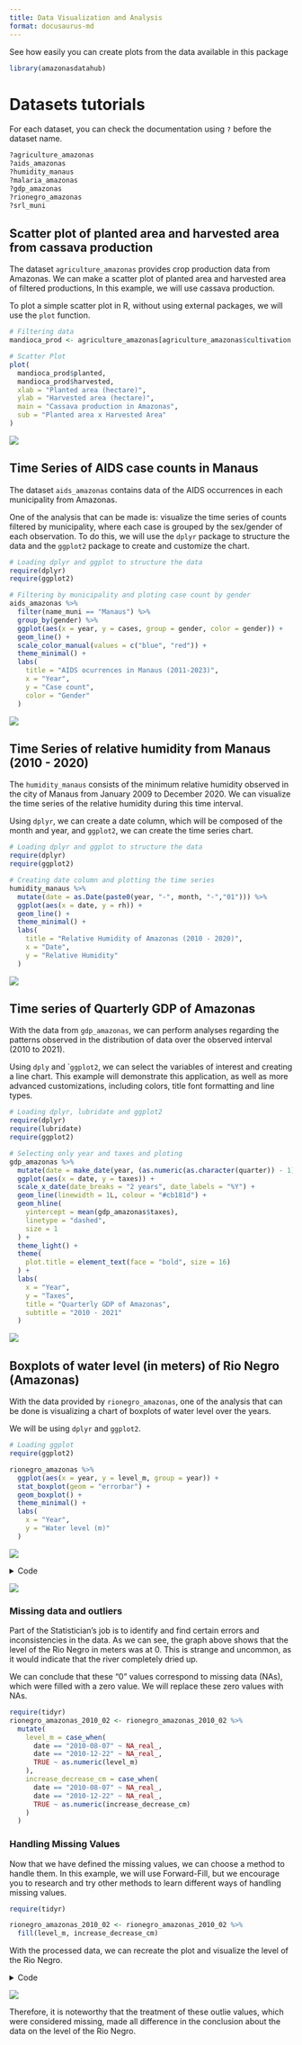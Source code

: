 ```yaml
---
title: Data Visualization and Analysis
format: docusaurus-md
---
```





See how easily you can create plots from the data available in this
package

```r
library(amazonasdatahub)
```

# Datasets tutorials

For each dataset, you can check the documentation using `?` before the
dataset name.

```r
?agriculture_amazonas
?aids_amazonas
?humidity_manaus
?malaria_amazonas
?gdp_amazonas
?rionegro_amazonas
?srl_muni
```

## Scatter plot of planted area and harvested area from cassava production

The dataset `agriculture_amazonas` provides crop production data from
Amazonas. We can make a scatter plot of planted area and harvested area
of filtered productions, In this example, we will use cassava
production.

To plot a simple scatter plot in R, without using external packages, we
will use the `plot` function.

```r
# Filtering data
mandioca_prod <- agriculture_amazonas[agriculture_amazonas$cultivation == "Mandioca", ]

# Scatter Plot
plot(
  mandioca_prod$planted,
  mandioca_prod$harvested,
  xlab = "Planted area (hectare)",
  ylab = "Harvested area (hectare)",
  main = "Cassava production in Amazonas",
  sub = "Planted area x Harvested Area"
)
```

![](visualizando-dados.markdown_strict_files/figure-markdown_strict/unnamed-chunk-3-1.png)

## Time Series of AIDS case counts in Manaus

The dataset `aids_amazonas` contains data of the AIDS occurrences in
each municipality from Amazonas.

One of the analysis that can be made is: visualize the time series of
counts filtered by municipality, where each case is grouped by the
sex/gender of each observation. To do this, we will use the `dplyr`
package to structure the data and the `ggplot2` package to create and
customize the chart.

```r
# Loading dplyr and ggplot to structure the data
require(dplyr)
require(ggplot2)

# Filtering by municipality and ploting case count by gender
aids_amazonas %>%
  filter(name_muni == "Manaus") %>%
  group_by(gender) %>%
  ggplot(aes(x = year, y = cases, group = gender, color = gender)) +
  geom_line() +
  scale_color_manual(values = c("blue", "red")) +
  theme_minimal() +
  labs(
    title = "AIDS ocurrences in Manaus (2011-2023)",
    x = "Year",
    y = "Case count",
    color = "Gender"
  )
```

![](visualizando-dados.markdown_strict_files/figure-markdown_strict/unnamed-chunk-4-1.png)

## Time Series of relative humidity from Manaus (2010 - 2020)

The `humidity_manaus` consists of the minimum relative humidity observed
in the city of Manaus from January 2009 to December 2020. We can
visualize the time series of the relative humidity during this time
interval.

Using `dplyr`, we can create a date column, which will be composed of
the month and year, and `ggplot2`, we can create the time series chart.

```r
# Loading dplyr and ggplot to structure the data
require(dplyr)
require(ggplot2)

# Creating date column and plotting the time series
humidity_manaus %>%
  mutate(date = as.Date(paste0(year, "-", month, "-","01"))) %>%
  ggplot(aes(x = date, y = rh)) +
  geom_line() +
  theme_minimal() +
  labs(
    title = "Relative Humidity of Amazonas (2010 - 2020)",
    x = "Date",
    y = "Relative Humidity"
  )
```

![](visualizando-dados.markdown_strict_files/figure-markdown_strict/unnamed-chunk-5-1.png)

## Time series of Quarterly GDP of Amazonas

With the data from `gdp_amazonas`, we can perform analyses regarding the
patterns observed in the distribution of data over the observed interval
(2010 to 2021).

Using `dply` and \``ggplot2`, we can select the variables of interest
and creating a line chart. This example will demonstrate this
application, as well as more advanced customizations, including colors,
title font formatting and line types.

```r
# Loading dplyr, lubridate and ggplot2
require(dplyr)
require(lubridate)
require(ggplot2)

# Selecting only year and taxes and ploting
gdp_amazonas %>%
  mutate(date = make_date(year, (as.numeric(as.character(quarter)) - 1)*3 + 1, 1)) %>%
  ggplot(aes(x = date, y = taxes)) +
  scale_x_date(date_breaks = "2 years", date_labels = "%Y") +
  geom_line(linewidth = 1L, colour = "#cb181d") +
  geom_hline(
    yintercept = mean(gdp_amazonas$taxes),
    linetype = "dashed",
    size = 1
  ) +
  theme_light() +
  theme(
    plot.title = element_text(face = "bold", size = 16)
  ) +
  labs(
    x = "Year",
    y = "Taxes",
    title = "Quarterly GDP of Amazonas",
    subtitle = "2010 - 2021"
  )
```

![](visualizando-dados.markdown_strict_files/figure-markdown_strict/unnamed-chunk-6-1.png)

## Boxplots of water level (in meters) of Rio Negro (Amazonas)

With the data provided by `rionegro_amazonas`, one of the analysis that
can be done is visualizing a chart of boxplots of water level over the
years.

We will be using `dplyr` and `ggplot2`.

```r
# Loading ggplot
require(ggplot2)

rionegro_amazonas %>%
  ggplot(aes(x = year, y = level_m, group = year)) +
  stat_boxplot(geom = "errorbar") +
  geom_boxplot() +
  theme_minimal() +
  labs(
    x = "Year",
    y = "Water level (m)"
  )
```

![](visualizando-dados.markdown_strict_files/figure-markdown_strict/unnamed-chunk-7-1.png)

<details class="code-fold">
<summary>Code</summary>

```r
require(dplyr)
require(ggplot2)

# Filtering dates for the second half of 2010
rionegro_amazonas_2010_02 <- rionegro_amazonas %>%
  filter(date >= "2010-06-01" & date <= "2010-12-31")

# Graphical Visualization
rionegro_amazonas_2010_02 %>%
  ggplot(., aes(x = date, y = level_m)) +
  geom_line(size = 1L, colour = "#006994") +
  geom_hline(
        aes(
            yintercept = mean(rionegro_amazonas_2010_02$level_m),
            color = "Mean"
        ),
        linetype = "dashed",
        size = 1
  ) +
  geom_hline(
        aes(
            yintercept = min(rionegro_amazonas_2010_02$level_m),
            color = "Min"
        ),
        linetype = "dotted",
        size = 1
  ) +
  geom_hline(
        aes(
            yintercept = max(rionegro_amazonas_2010_02$level_m),
            color = "Max"
        ),
        linetype = "dotted",
        size = 1
  ) +
  scale_color_manual(
        name = "Statistics",
        values = c(
                   "Mean" = "orange",
                   "Min" = "red",
                   "Max" = "green"
                  )) +
  scale_x_date(
        date_breaks = "1 month"
  ) +
  theme_light() +
  theme(
        plot.title = element_text(face = "bold", size = 16)
  ) +
  labs(
       x = "Year",
       y = "Water level (m)",
       title = "Rio Negro: water level (second half of 2010)"
  )
```

</details>

![](visualizando-dados.markdown_strict_files/figure-markdown_strict/unnamed-chunk-8-1.png)

### Missing data and outliers

Part of the Statistician’s job is to identify and find certain errors
and inconsistencies in the data. As we can see, the graph above shows
that the level of the Rio Negro in meters was at 0. This is strange and
uncommon, as it would indicate that the river completely dried up.

We can conclude that these “0” values correspond to missing data (NAs),
which were filled with a zero value. We will replace these zero values
with NAs.

```r
require(tidyr)
rionegro_amazonas_2010_02 <- rionegro_amazonas_2010_02 %>%
  mutate(
    level_m = case_when(
      date == "2010-08-07" ~ NA_real_,
      date == "2010-12-22" ~ NA_real_,
      TRUE ~ as.numeric(level_m)
    ),
    increase_decrease_cm = case_when(
      date == "2010-08-07" ~ NA_real_,
      date == "2010-12-22" ~ NA_real_,
      TRUE ~ as.numeric(increase_decrease_cm)
    )
  )
```

### Handling Missing Values

Now that we have defined the missing values, we can choose a method to
handle them. In this example, we will use Forward-Fill, but we encourage
you to research and try other methods to learn different ways of
handling missing values.

```r
require(tidyr)

rionegro_amazonas_2010_02 <- rionegro_amazonas_2010_02 %>%
  fill(level_m, increase_decrease_cm)
```

With the processed data, we can recreate the plot and visualize the
level of the Rio Negro.

<details class="code-fold">
<summary>Code</summary>

```r
require(dplyr)
require(ggplot2)

# Graphical Visualization
rionegro_amazonas_2010_02 %>%
  ggplot(., aes(x = date, y = level_m)) +
  geom_line(size = 1L, colour = "#006994") +
  geom_hline(
        aes(
            yintercept = mean(rionegro_amazonas_2010_02$level_m),
            color = "Mean"
        ),
        linetype = "dashed",
        size = 1
  ) +
  geom_hline(
        aes(
            yintercept = min(rionegro_amazonas_2010_02$level_m),
            color = "Min"
        ),
        linetype = "dotted",
        size = 1
  ) +
  geom_hline(
        aes(
            yintercept = max(rionegro_amazonas_2010_02$level_m),
            color = "Max"
        ),
        linetype = "dotted",
        size = 1
  ) +
  scale_color_manual(
        name = "Statistics",
        values = c(
                   "Mean" = "orange",
                   "Min" = "red",
                   "Max" = "green"
                  )) +
  scale_x_date(
        date_breaks = "1 month"
  ) +
  theme_light() +
  theme(
        plot.title = element_text(face = "bold", size = 16)
  ) +
  labs(
       x = "Year",
       y = "Water level (m)",
       title = "Level of the Rio Negro (processed) in the second half of 2010."
  )
```

</details>

![](visualizando-dados.markdown_strict_files/figure-markdown_strict/unnamed-chunk-11-1.png)

Therefore, it is noteworthy that the treatment of these outlie values,
which were considered missing, made all difference in the conclusion
about the data on the level of the Rio Negro.
